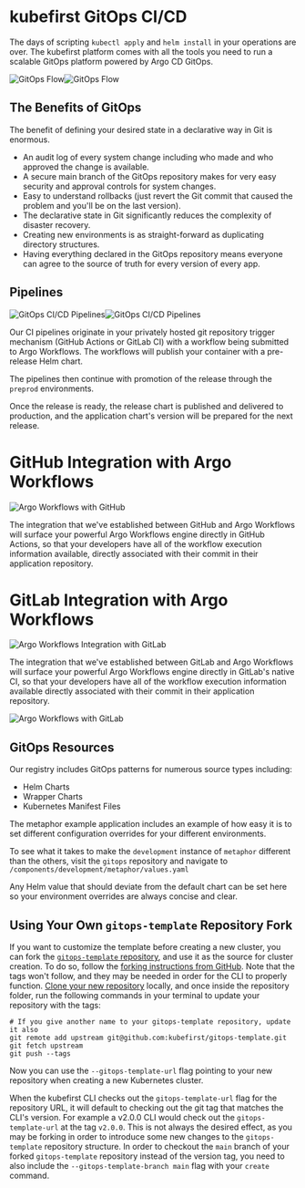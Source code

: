 # kubefirst GitOps CI/CD

The days of scripting `kubectl apply` and `helm install` in your operations are over. The kubefirst platform comes with all the tools you need to run a scalable GitOps platform powered by Argo CD GitOps.

![GitOps Flow](../img/gitops/gitops-diagram-light.png#light-mode)![GitOps Flow](../img/gitops/gitops-diagram-dark.png#dark-mode)

## The Benefits of GitOps

The benefit of defining your desired state in a declarative way in Git is enormous.

- An audit log of every system change including who made and who approved the change is available.
- A secure main branch of the GitOps repository makes for very easy security and approval controls for system changes.
- Easy to understand rollbacks (just revert the Git commit that caused the problem and you'll be on the last version).
- The declarative state in Git significantly reduces the complexity of disaster recovery.
- Creating new environments is as straight-forward as duplicating directory structures.
- Having everything declared in the GitOps repository means everyone can agree to the source of truth for every version of every app.

## Pipelines

![GitOps CI/CD Pipelines](../img/gitops/gitops-pipelines-light.png#light-mode)![GitOps CI/CD Pipelines](../img/gitops/gitops-pipelines-dark.png#dark-mode)

Our CI pipelines originate in your privately hosted git repository trigger mechanism (GitHub Actions or GitLab CI) with a workflow being submitted to Argo Workflows. The workflows will publish your container with a pre-release Helm chart.

The pipelines then continue with promotion of the release through the `preprod` environments.

Once the release is ready, the release chart is published and delivered to production, and the application chart's version will be prepared for the next release.

<!--tabs-->

# GitHub Integration with Argo Workflows

![Argo Workflows with GitHub](../img/kubefirst/github/github-argo-workflow.png)

The integration that we've established between GitHub and Argo Workflows will surface your powerful Argo Workflows engine directly in GitHub Actions, so that your developers have all of the workflow execution information available, directly associated with their commit in their application repository.

# GitLab Integration with Argo Workflows

![Argo Workflows Integration with GitLab](../img/kubefirst/gitops/gitlab-workflows-integration.png)

The integration that we've established between GitLab and Argo Workflows will surface your powerful Argo Workflows engine directly in GitLab's native CI, so that your developers have all of the workflow execution information available directly associated with their commit in their application repository.

![Argo Workflows with GitLab](../img/kubefirst/gitlab/gitlab-argo-workflow.png)

<!--/tabs-->

## GitOps Resources

Our registry includes GitOps patterns for numerous source types including:

- Helm Charts
- Wrapper Charts
- Kubernetes Manifest Files

The metaphor example application includes an example of how easy it is to set different configuration overrides for your different environments.

To see what it takes to make the `development` instance of `metaphor` different than the others, visit the `gitops` repository and navigate to `/components/development/metaphor/values.yaml`

Any Helm value that should deviate from the default chart can be set here so your environment overrides are always concise and clear.

## Using Your Own `gitops-template` Repository Fork

If you want to customize the template before creating a new cluster, you can fork the [`gitops-template` repository](https://github.com/kubefirst/gitops-template), and use it as the source for cluster creation. To do so, follow the [forking instructions from GitHub](https://docs.github.com/en/get-started/quickstart/fork-a-repo). Note that the tags won't follow, and they may be needed in order for the CLI to properly function. [Clone your new repository](https://docs.github.com/en/repositories/creating-and-managing-repositories/cloning-a-repository) locally, and once inside the repository folder, run the following commands in your terminal to update your repository with the tags:

```shell
# If you give another name to your gitops-template repository, update it also
git remote add upstream git@github.com:kubefirst/gitops-template.git
git fetch upstream
git push --tags
```

Now you can use the `--gitops-template-url` flag pointing to your new repository when creating a new Kubernetes cluster.

When the kubefirst CLI checks out the `gitops-template-url` flag for the repository URL, it will default to checking out the git tag that matches the CLI's version. For example a v2.0.0 CLI would check out the `gitops-template-url` at the tag `v2.0.0`. This is not always the desired effect, as you may be forking in order to introduce some new changes to the `gitops-template` repository structure. In order to checkout the `main` branch of your forked `gitops-template` repository instead of the version tag, you need to also include the `--gitops-template-branch main` flag with your `create` command.
